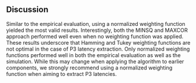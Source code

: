 ## Discussion
Similar to the empirical evaluation, using a normalized weighting function yielded the most valid results. Interestingly, both the MINSQ and MAXCOR approach performed well even when no weighting function was applied. These results underscore that Hamming and Tukey weighting functions are not optimal in the case of P3 latency extraction. Only normalized weighting functions performed well in both the empirical evaluation as well as the simulation. While this may change when applying the algorithm to earlier components, we strongly recommend using a normalized weighting function when aiming to extract P3 latencies.

<!-- Both the MINSQ and the MAXCOR approach outperfomed previous approaches in recovering true component latencies. In the simulation, the MINSQ approach with a normalized weighting function lead to slightly better results than the MAXCOR approach. However, it also generated more missing values.  -->

